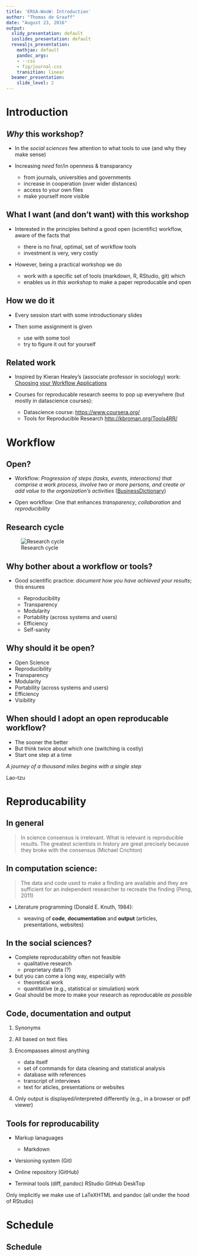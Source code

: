 ```yaml
---
title: 'ERSA-WooW: Introduction'
author: "Thomas de Graaff"
date: "August 23, 2016"
output:
  slidy_presentation: default
  ioslides_presentation: default
  revealjs_presentation:
    mathjax: default
    pandoc_args:
    - --css
    - fig/journal.css
    transition: linear
  beamer_presentation:
    slide_level: 2
---
```


# Introduction

## *Why* this workshop?

- In the *social sciences* few attention to what tools to use (and why they make sense)

- Increasing *need* for/in openness & transparancy

    - from journals, universities and governments
    - increase in cooperation (over wider distances)
    - access to your own files
    - make yourself more visible 

## What I want (and don't want) with this workshop 

- Interested in the principles behind a good open (scientific) workflow, aware of the facts that

    - there is no final, optimal, set of workflow tools
    - investment is very, very costly

- However, being a practical workshop we do

    - work with a specific set of tools (markdown, R, RStudio, git) which
    - enables us *in this workshop* to  make a paper reproducable and open
    
## How we do it

- Every session start with some introductionary slides 

- Then some assignment is given
    - use with some tool
    - try to figure it out for yourself

## Related work 

- Inspired by Kieran Healey's (associate professor in sociology) work: [Choosing your Workflow Applications](http://kieranhealy.org/files/misc/workflow-apps.pdf)

- Courses for reproducable research seems to pop up everywhere (but mostly in datascience courses):
    - Datascience course: [https://www.coursera.org/](https://www.coursera.org/)
    - Tools for Reproducible Research [http://kbroman.org/Tools4RR/](http://kbroman.org/Tools4RR/)

# Workflow 

## Open?

* Workflow: 
  *Progression of steps (tasks, events, interactions) that comprise a work process, involve two or more persons, and create or add value to the organization's activities* ([BusinessDictionary](http://www.businessdictionary.com/definition/workflow.html))

* Open workflow: One that enhances *transparency*, *collaboration* and *reproducibility*

## Research cycle

![Research cycle](fig/ResearchCycle.png)

## Why bother about a workflow or tools?

- Good scientific practice: *document how you have achieved your results*; this ensures

    - Reproducibility 
    - Transparency
    - Modularity
    - Portability (across systems and users)
    - Efficiency
    - Self-sanity

## Why should it be open?

* Open Science
* Reproducibility
* Transparency
* Modularity
* Portability (across systems and users)
* Efficiency
* Visibility

## When should I adopt an open reproducable workflow?

* The sooner the better
* But think twice about which one (switching is costly)
* Start one step at a time 

*A journey of a thousand miles begins with a single step* 

Lao-tzu

# Reproducability

## In general

> In science consensus is irrelevant. What is relevant is reproducible results. The greatest scientists in history are great precisely because they broke with the consensus (Michael Crichton)


## In computation science:

> The data and code used to make a finding are available and they are sufficient for an independent researcher to recreate the finding (Peng, 2011)

- Literature programming (Donald E. Knuth, 1984):

    - weaving of **code**, **documentation** and **output** (articles, presentations, websites) 

## In the social sciences?

- Complete reproducability often not feasible
    - qualitative research
    - proprietary data (?)
- but you can come a long way, especially with
    - theoretical work
    - quantitative (e.g., statistical or simulation) work

- Goal should be more to make your research as reproducable *as possible*

## Code, documentation and output

1. Synonyms

2. All based on text files

3. Encompasses almost anything
    - data itself
    - set of commands for data cleaning and statistical analysis
    - database with references 
    - transcript of interviews
    - text for aticles, presentations or websites
    
4. Only output is displayed/interpreted differently (e.g., in a browser or pdf viewer)


## Tools for reproducability

- Markup lanaguages
    - Markdown

- Versioning system (Git)

- Online repository (GitHub)

- Terminal tools (diff, pandoc)
    RStudio
    GitHub DeskTop
    
Only implicitly we make use of LaTeXHTML and pandoc (all under the hood of RStudio)

# Schedule

## Schedule 

